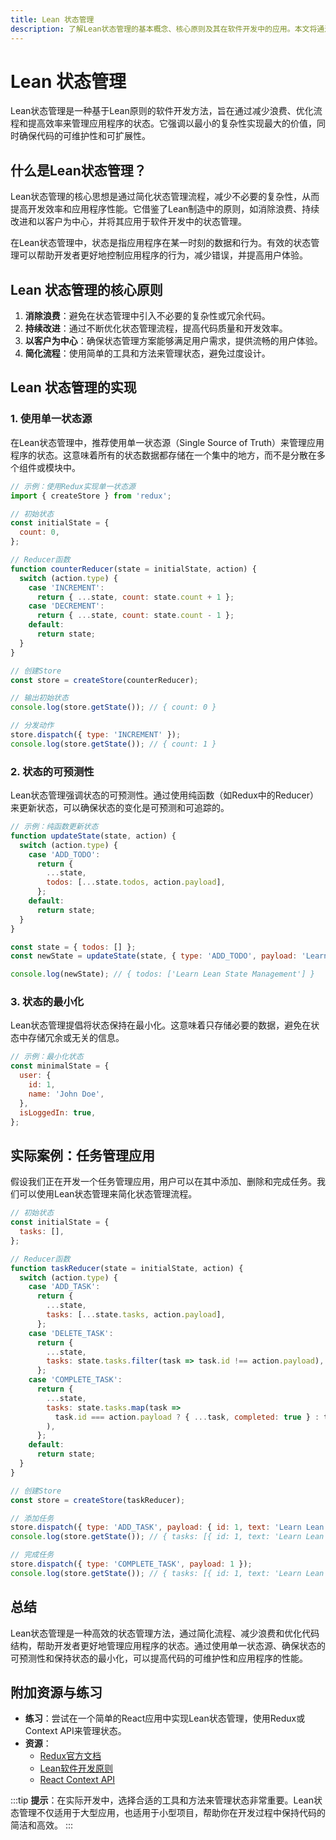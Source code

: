 ```yaml
---
title: Lean 状态管理
description: 了解Lean状态管理的基本概念、核心原则及其在软件开发中的应用。本文将通过清晰的解释、代码示例和实际案例，帮助初学者掌握这一重要主题。
---
```


# Lean 状态管理

Lean状态管理是一种基于Lean原则的软件开发方法，旨在通过减少浪费、优化流程和提高效率来管理应用程序的状态。它强调以最小的复杂性实现最大的价值，同时确保代码的可维护性和可扩展性。

## 什么是Lean状态管理？

Lean状态管理的核心思想是通过简化状态管理流程，减少不必要的复杂性，从而提高开发效率和应用程序性能。它借鉴了Lean制造中的原则，如消除浪费、持续改进和以客户为中心，并将其应用于软件开发中的状态管理。

在Lean状态管理中，状态是指应用程序在某一时刻的数据和行为。有效的状态管理可以帮助开发者更好地控制应用程序的行为，减少错误，并提高用户体验。

## Lean 状态管理的核心原则

1. **消除浪费**：避免在状态管理中引入不必要的复杂性或冗余代码。
2. **持续改进**：通过不断优化状态管理流程，提高代码质量和开发效率。
3. **以客户为中心**：确保状态管理方案能够满足用户需求，提供流畅的用户体验。
4. **简化流程**：使用简单的工具和方法来管理状态，避免过度设计。

## Lean 状态管理的实现

### 1. 使用单一状态源

在Lean状态管理中，推荐使用单一状态源（Single Source of Truth）来管理应用程序的状态。这意味着所有的状态数据都存储在一个集中的地方，而不是分散在多个组件或模块中。

```javascript
// 示例：使用Redux实现单一状态源
import { createStore } from 'redux';

// 初始状态
const initialState = {
  count: 0,
};

// Reducer函数
function counterReducer(state = initialState, action) {
  switch (action.type) {
    case 'INCREMENT':
      return { ...state, count: state.count + 1 };
    case 'DECREMENT':
      return { ...state, count: state.count - 1 };
    default:
      return state;
  }
}

// 创建Store
const store = createStore(counterReducer);

// 输出初始状态
console.log(store.getState()); // { count: 0 }

// 分发动作
store.dispatch({ type: 'INCREMENT' });
console.log(store.getState()); // { count: 1 }
```

### 2. 状态的可预测性

Lean状态管理强调状态的可预测性。通过使用纯函数（如Redux中的Reducer）来更新状态，可以确保状态的变化是可预测和可追踪的。

```javascript
// 示例：纯函数更新状态
function updateState(state, action) {
  switch (action.type) {
    case 'ADD_TODO':
      return {
        ...state,
        todos: [...state.todos, action.payload],
      };
    default:
      return state;
  }
}

const state = { todos: [] };
const newState = updateState(state, { type: 'ADD_TODO', payload: 'Learn Lean State Management' });

console.log(newState); // { todos: ['Learn Lean State Management'] }
```

### 3. 状态的最小化

Lean状态管理提倡将状态保持在最小化。这意味着只存储必要的数据，避免在状态中存储冗余或无关的信息。

```javascript
// 示例：最小化状态
const minimalState = {
  user: {
    id: 1,
    name: 'John Doe',
  },
  isLoggedIn: true,
};
```

## 实际案例：任务管理应用

假设我们正在开发一个任务管理应用，用户可以在其中添加、删除和完成任务。我们可以使用Lean状态管理来简化状态管理流程。

```javascript
// 初始状态
const initialState = {
  tasks: [],
};

// Reducer函数
function taskReducer(state = initialState, action) {
  switch (action.type) {
    case 'ADD_TASK':
      return {
        ...state,
        tasks: [...state.tasks, action.payload],
      };
    case 'DELETE_TASK':
      return {
        ...state,
        tasks: state.tasks.filter(task => task.id !== action.payload),
      };
    case 'COMPLETE_TASK':
      return {
        ...state,
        tasks: state.tasks.map(task =>
          task.id === action.payload ? { ...task, completed: true } : task
        ),
      };
    default:
      return state;
  }
}

// 创建Store
const store = createStore(taskReducer);

// 添加任务
store.dispatch({ type: 'ADD_TASK', payload: { id: 1, text: 'Learn Lean State Management', completed: false } });
console.log(store.getState()); // { tasks: [{ id: 1, text: 'Learn Lean State Management', completed: false }] }

// 完成任务
store.dispatch({ type: 'COMPLETE_TASK', payload: 1 });
console.log(store.getState()); // { tasks: [{ id: 1, text: 'Learn Lean State Management', completed: true }] }
```

## 总结

Lean状态管理是一种高效的状态管理方法，通过简化流程、减少浪费和优化代码结构，帮助开发者更好地管理应用程序的状态。通过使用单一状态源、确保状态的可预测性和保持状态的最小化，可以提高代码的可维护性和应用程序的性能。

## 附加资源与练习

- **练习**：尝试在一个简单的React应用中实现Lean状态管理，使用Redux或Context API来管理状态。
- **资源**：
  - [Redux官方文档](https://redux.js.org/)
  - [Lean软件开发原则](https://en.wikipedia.org/wiki/Lean_software_development)
  - [React Context API](https://reactjs.org/docs/context.html)

:::tip
**提示**：在实际开发中，选择合适的工具和方法来管理状态非常重要。Lean状态管理不仅适用于大型应用，也适用于小型项目，帮助你在开发过程中保持代码的简洁和高效。
:::